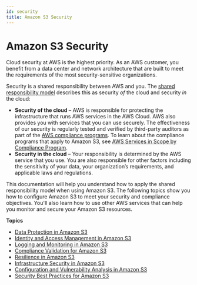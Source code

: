 ```yaml
---
id: security
title: Amazon S3 Security
---
```

# Amazon S3 Security<a name="security"></a>

Cloud security at AWS is the highest priority\. As an AWS customer, you benefit from a data center and network architecture that are built to meet the requirements of the most security\-sensitive organizations\.

Security is a shared responsibility between AWS and you\. The [shared responsibility model](https://aws.amazon.com/compliance/shared-responsibility-model/) describes this as security *of* the cloud and security *in* the cloud:
+ **Security of the cloud** – AWS is responsible for protecting the infrastructure that runs AWS services in the AWS Cloud\. AWS also provides you with services that you can use securely\. The effectiveness of our security is regularly tested and verified by third\-party auditors as part of the [AWS compliance programs](https://aws.amazon.com/compliance/programs/)\. To learn about the compliance programs that apply to Amazon S3, see [AWS Services in Scope by Compliance Program](https://aws.amazon.com/compliance/services-in-scope/)\.
+ **Security in the cloud** – Your responsibility is determined by the AWS service that you use\. You are also responsible for other factors including the sensitivity of your data, your organization’s requirements, and applicable laws and regulations\. 

This documentation will help you understand how to apply the shared responsibility model when using Amazon S3\. The following topics show you how to configure Amazon S3 to meet your security and compliance objectives\. You'll also learn how to use other AWS services that can help you monitor and secure your Amazon S3 resources\. 

**Topics**
+ [Data Protection in Amazon S3](DataDurability.mdx)
+ [Identity and Access Management in Amazon S3](s3-access-control.mdx)
+ [Logging and Monitoring in Amazon S3](s3-incident-response.mdx)
+ [Compliance Validation for Amazon S3](s3-compliance.mdx)
+ [Resilience in Amazon S3](disaster-recovery-resiliency.mdx)
+ [Infrastructure Security in Amazon S3](network-isolation.mdx)
+ [Configuration and Vulnerability Analysis in Amazon S3](vulnerability-analysis-and-management.mdx)
+ [Security Best Practices for Amazon S3](security-best-practices.mdx)
